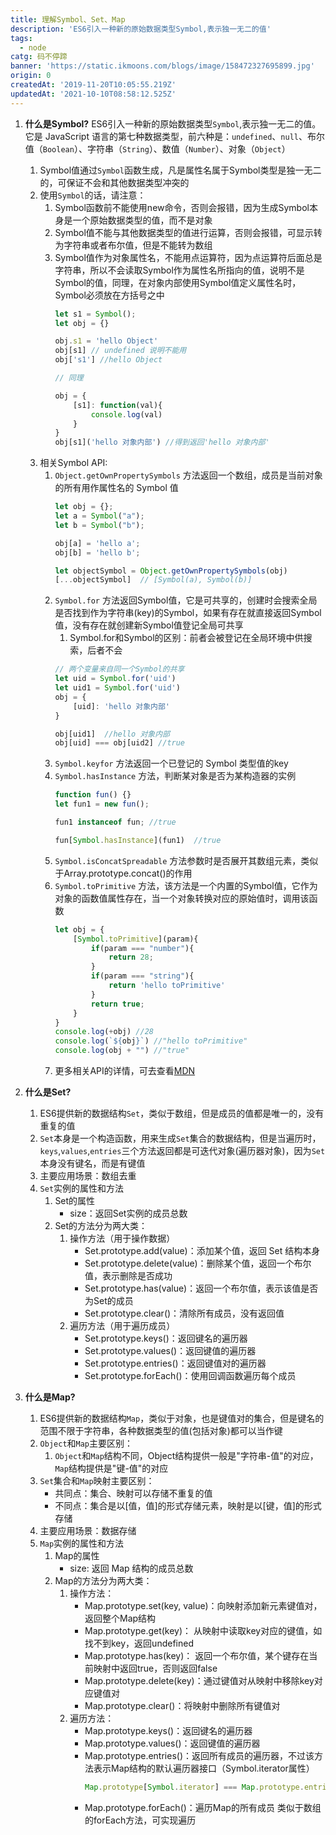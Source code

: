 ```yaml
---
title: 理解Symbol、Set、Map
description: 'ES6引入一种新的原始数据类型Symbol,表示独一无二的值'
tags:
  - node
catg: 码不停蹄
banner: 'https://static.ikmoons.com/blogs/image/158472327695899.jpg'
origin: 0
createdAt: '2019-11-20T10:05:55.219Z'
updatedAt: '2021-10-10T08:58:12.525Z'
---
```


1. **什么是Symbol?**
    ES6引入一种新的原始数据类型`Symbol`,表示独一无二的值。它是 JavaScript 语言的第七种数据类型，前六种是：`undefined`、`null`、布尔值（`Boolean`）、字符串（`String`）、数值（`Number`）、对象（`Object`）
    1. Symbol值通过`Symbol`函数生成，凡是属性名属于Symbol类型是独一无二的，可保证不会和其他数据类型冲突的
    2. 使用`Symbol`的话，请注意：
        1. Symbol函数前不能使用new命令，否则会报错，因为生成Symbol本身是一个原始数据类型的值，而不是对象
        2. Symbol值不能与其他数据类型的值进行运算，否则会报错，可显示转为字符串或者布尔值，但是不能转为数组
        3. Symbol值作为对象属性名，不能用点运算符，因为点运算符后面总是字符串，所以不会读取Symbol作为属性名所指向的值，说明不是Symbol的值，同理，在对象内部使用Symbol值定义属性名时，Symbol必须放在方括号之中
            ```javascript
            let s1 = Symbol();
            let obj = {}

            obj.s1 = 'hello Object'
            obj[s1] // undefined 说明不能用
            obj['s1'] //hello Object
            
            // 同理
            
            obj = {
                [s1]: function(val){
                    console.log(val)
                }
            }
            obj[s1]('hello 对象内部') //得到返回'hello 对象内部'
            ```
    3. 相关Symbol API:
        1. `Object.getOwnPropertySymbols` 方法返回一个数组，成员是当前对象的所有用作属性名的 Symbol 值
            ```javascript
            let obj = {};
            let a = Symbol("a");
            let b = Symbol("b");

            obj[a] = 'hello a';
            obj[b] = 'hello b';

            let objectSymbol = Object.getOwnPropertySymbols(obj)
            [...objectSymbol]  // [Symbol(a), Symbol(b)]
            ```
        2. `Symbol.for` 方法返回Symbol值，它是可共享的，创建时会搜索全局是否找到作为字符串(key)的Symbol，如果有存在就直接返回Symbol值，没有存在就创建新Symbol值登记全局可共享
            1. Symbol.for和Symbol的区别：前者会被登记在全局环境中供搜索，后者不会
            ```javascript
            // 两个变量来自同一个Symbol的共享
            let uid = Symbol.for('uid')
            let uid1 = Symbol.for('uid')
            obj = {
                [uid]: 'hello 对象内部'
            }
            
            obj[uid1]  //hello 对象内部
            obj[uid] === obj[uid2] //true
            ```
        3. `Symbol.keyfor` 方法返回一个已登记的 Symbol 类型值的key
        4. `Symbol.hasInstance` 方法，判断某对象是否为某构造器的实例
            ```javascript
            function fun() {}
            let fun1 = new fun();

            fun1 instanceof fun; //true

            fun[Symbol.hasInstance](fun1)  //true
            ```
        5. `Symbol.isConcatSpreadable` 方法参数时是否展开其数组元素，类似于Array.prototype.concat()的作用
        6. `Symbol.toPrimitive` 方法，该方法是一个内置的Symbol值，它作为对象的函数值属性存在，当一个对象转换对应的原始值时，调用该函数
            ```javascript
            let obj = {
                [Symbol.toPrimitive](param){
                    if(param === "number"){
                        return 28;
                    }
                    if(param === "string"){
                        return 'hello toPrimitive'
                    }
                    return true;
                }
            }
            console.log(+obj) //28
            console.log(`${obj}`) //"hello toPrimitive"
            console.log(obj + "") //"true"
            ```
        7. 更多相关API的详情，可去查看[MDN](https://developer.mozilla.org/zh-CN/docs/Web/JavaScript/Reference/Global_Objects/Symbol)

2. **什么是Set?**
    1. ES6提供新的数据结构`Set`，类似于数组，但是成员的值都是唯一的，没有重复的值
    2. `Set`本身是一个构造函数，用来生成`Set`集合的数据结构，但是当遍历时，`keys`,`values`,`entries`三个方法返回都是可迭代对象(遍历器对象)，因为`Set`本身没有键名，而是有键值
    3. 主要应用场景：数组去重
    4. `Set`实例的属性和方法
        1. Set的属性
            * size：返回Set实例的成员总数
        2. Set的方法分为两大类：
            1. 操作方法（用于操作数据）
                * Set.prototype.add(value)：添加某个值，返回 Set 结构本身
                * Set.prototype.delete(value)：删除某个值，返回一个布尔值，表示删除是否成功
                * Set.prototype.has(value)：返回一个布尔值，表示该值是否为Set的成员
                * Set.prototype.clear()：清除所有成员，没有返回值
            2. 遍历方法（用于遍历成员）
                * Set.prototype.keys()：返回键名的遍历器
                * Set.prototype.values()：返回键值的遍历器
                * Set.prototype.entries()：返回键值对的遍历器
                * Set.prototype.forEach()：使用回调函数遍历每个成员
    
3. **什么是Map?**
    1. ES6提供新的数据结构`Map`，类似于对象，也是键值对的集合，但是键名的范围不限于字符串，各种数据类型的值(包括对象)都可以当作键
    2. `Object`和`Map`主要区别：
        1. `Object`和`Map`结构不同，Object结构提供一般是"字符串-值"的对应，`Map`结构提供是"键-值"的对应
    3. `Set`集合和`Map`映射主要区别：
        * 共同点：集合、映射可以存储不重复的值
        * 不同点：集合是以[值，值]的形式存储元素，映射是以[键，值]的形式存储
    4. 主要应用场景：数据存储
    5. `Map`实例的属性和方法
        1. Map的属性
            * size: 返回 Map 结构的成员总数
        2. Map的方法分为两大类：
            1. 操作方法：
                * Map.prototype.set(key, value)：向映射添加新元素键值对，返回整个Map结构
                * Map.prototype.get(key)： 从映射中读取key对应的键值，如找不到key，返回undefined
                * Map.prototype.has(key)： 返回一个布尔值，某个键存在当前映射中返回true，否则返回false
                * Map.prototype.delete(key)：通过键值对从映射中移除key对应键值对
                * Map.prototype.clear()：将映射中删除所有键值对
            2. 遍历方法：
                * Map.prototype.keys()：返回键名的遍历器
                * Map.prototype.values()：返回键值的遍历器
                * Map.prototype.entries()：返回所有成员的遍历器，不过该方法表示Map结构的默认遍历器接口（Symbol.iterator属性）
                    ```javascript
                    Map.prototype[Symbol.iterator] === Map.prototype.entries
                    ```
                * Map.prototype.forEach()：遍历Map的所有成员 类似于数组的forEach方法，可实现遍历
